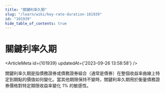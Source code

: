 ```yaml
---
title: "關鍵利率久期"
slug: "/learn/wiki/key-rate-duration-101939"
id: "101939"
hide_table_of_contents: true
---
```



# 關鍵利率久期

<ArticleMeta id={101939} updatedAt={'2023-09-26 13:58:58'} />
<div className='border-solid border-b border-t-0 my-4 border-[var(--ifm-color-gray-300)]' />

關鍵利率久期是指債務證券或債務證券組合（通常是債券）在整個收益率曲線上特定到期點的價值如何變化。當其他期限保持不變時，關鍵利率久期用於衡量債務證券價格對特定期限收益率變化 1% 的敏感性。
